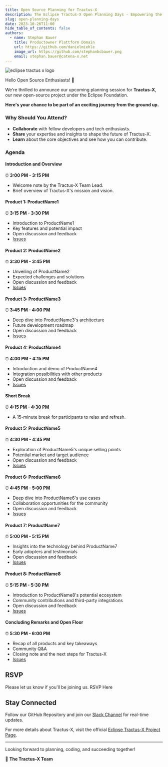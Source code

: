 ```yaml
---
title: Open Source Planning for Tractus-X
description: The Eclipse Tractus-X Open Planning Days - Empowering the Catena-X Data Space
slug: open-planning-days
date: 2023-10-26T11:00
hide_table_of_contents: false
authors:
  - name: Stephan Bauer
    title: Productowner Plattform Domain
    url: https://github.com/danielmiehle
    image_url: https://github.com/stephanbcbauer.png
    email: stephan.bauer@catena-x.net
---
```



![eclipse tractus x logo](@site/static/img/Eclipse-TractusX-CommunityDays_Event2.png)

Hello Open Source Enthusiasts! 🎉

We're thrilled to announce our upcoming planning session for **Tractus-X**, our new open-source project under the Eclipse Foundation.

**Here's your chance to be part of an exciting journey from the ground up.**

### Why Should You Attend?

- **Collaborate** with fellow developers and tech enthusiasts.
- **Share** your expertise and insights to shape the future of Tractus-X.
- **Learn** about the core objectives and see how you can contribute.

### Agenda

#### Introduction and Overview
⏰ **3:00 PM - 3:15 PM**
- Welcome note by the Tractus-X Team Lead.
- Brief overview of Tractus-X's mission and vision.

#### Product 1: ProductName1
⏰ **3:15 PM - 3:30 PM**
- Introduction to ProductName1
- Key features and potential impact
- Open discussion and feedback
- [Issues](https://github.com/eclipse-tractusx/tractusx-edc/issues)

#### Product 2: ProductName2
⏰ **3:30 PM - 3:45 PM**
- Unveiling of ProductName2
- Expected challenges and solutions
- Open discussion and feedback
- [Issues](https://github.com/eclipse-tractusx/tractusx-edc/issues)

#### Product 3: ProductName3
⏰ **3:45 PM - 4:00 PM**
- Deep dive into ProductName3's architecture
- Future development roadmap
- Open discussion and feedback
- [Issues](https://github.com/eclipse-tractusx/tractusx-edc/issues)

#### Product 4: ProductName4
⏰ **4:00 PM - 4:15 PM**
- Introduction and demo of ProductName4
- Integration possibilities with other products
- Open discussion and feedback
- [Issues](https://github.com/eclipse-tractusx/tractusx-edc/issues)

#### Short Break
⏰ **4:15 PM - 4:30 PM**
- A 15-minute break for participants to relax and refresh.

#### Product 5: ProductName5
⏰ **4:30 PM - 4:45 PM**
- Exploration of ProductName5's unique selling points
- Potential market and target audience
- Open discussion and feedback
- [Issues](https://github.com/eclipse-tractusx/tractusx-edc/issues)

#### Product 6: ProductName6
⏰ **4:45 PM - 5:00 PM**
- Deep dive into ProductName6's use cases
- Collaboration opportunities for the community
- Open discussion and feedback
- [Issues](https://github.com/eclipse-tractusx/tractusx-edc/issues)

#### Product 7: ProductName7
⏰ **5:00 PM - 5:15 PM**
- Insights into the technology behind ProductName7
- Early adopters and testimonials
- Open discussion and feedback
- [Issues](https://github.com/eclipse-tractusx/tractusx-edc/issues)

#### Product 8: ProductName8
⏰ **5:15 PM - 5:30 PM**
- Introduction to ProductName8's potential ecosystem
- Community contributions and third-party integrations
- Open discussion and feedback
- [Issues](https://github.com/eclipse-tractusx/tractusx-edc/issues)

#### Concluding Remarks and Open Floor
⏰ **5:30 PM - 6:00 PM**
- Recap of all products and key takeaways
- Community Q&A
- Closing note and the next steps for Tractus-X
- [Issues](https://github.com/eclipse-tractusx/tractusx-edc/issues)

## RSVP

Please let us know if you'll be joining us. <Link to="https://rsvp-link-here.com">RSVP Here</Link>

## Stay Connected

Follow our <Link to="https://github.com/Tractus-X">GitHub Repository</Link> and join our [Slack Channel](https://tractus-x-slack-link.com) for real-time updates.

For more details about Tractus-X, visit the official [Eclipse Tractus-X Project Page](https://www.eclipse.org/tractus-x/).

---

Looking forward to planning, coding, and succeeding together! 

🚀 **The Tractus-X Team**
